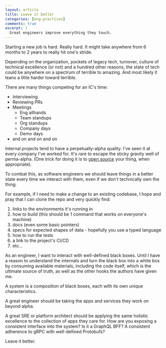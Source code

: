 ```yaml
---
layout: article
title: Leave it better
categories: [eng-practices]
comments: true
excerpt: |
  Great engineers improve everything they touch.
---
```


Starting a new job is hard. Really hard. It might take anywhere from 6 months to
2 years to really hit one's stride.

Depending on the organization, pockets of legacy tech, turnover, culture of
technical excellence (or not) and a hundred other reasons, the state of tech
could be anywhere on a spectrum of terrible to amazing. And most likely it
leans a little harder toward terrible.

There are many things competing for an IC's time:

- Interviewing
- Reviewing PRs
- Meetings
  - Eng allhands
  - Team standups
  - Org standups
  - Company days
  - Demo days
- and on and on and on

Internal projects tend to have a perpetually-alpha quality. I've seen it at
every company I've worked for. It's rare to escape the sticky gravity well of
perma-alpha. (One trick for doing it is to [open
source](/essentiality-of-open-source) your thing, when appropriate).

To combat this, as software engineers we should leave things in a better state
every time we interact with them, even if we don't technically own the thing.

For example, if I need to make a change to an existing codebase, I hope and pray
that I can clone the repo and very quickly find:

1. links to the environments it's running in
1. how to build (this should be 1 command that works on everyone's machine)
1. docs (even some basic pointers)
1. specs for expected shapes of data - hopefully you use a typed language
1. how to run the tests
1. a link to the project's CI/CD
1. etc...

As an engineer, I want to interact with well-defined black boxes. Until I have a
reason to understand the internals and turn the black box into a white box by
consuming available materials, including the code itself, which is the ultimate
source of truth, as well as the other hooks the authors have given me.

A system is a composition of black boxes, each with its own unique
characteristics.

A great engineer should be taking the apps and services they work on beyond
alpha.

A great SRE or platform architect should be applying the same holistic
excellence to the collection of apps they care for. How are you exposing a
consistent interface into the system? Is it a GraphQL BFF? A consistent
adherence to gRPC with well-defined Protobufs?

Leave it better.
